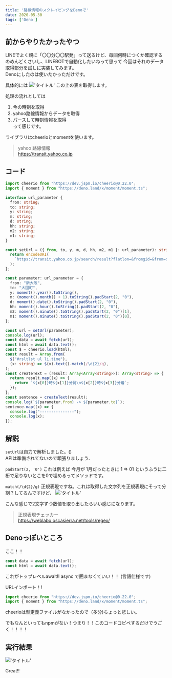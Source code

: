 ```yaml
---
title: '路線情報のスクレイピングをDenoで'
date: 2020-05-30
tags: ['Deno']
---
```


## 前からやりたかったやつ

LINEでよく親に「〇〇分〇〇駅発」って送るけど、毎回何時につくか確認するのめんどくさいし、LINEBOTで自動化したいねって思って
今回はそれのデータ取得部分を試しに実装してみます。\
Denoにしたのは使いたかっただけです。

具体的には !['タイトル'](https://i.gyazo.com/868acb0c4b429561bc36d2dcdb13f000.png)
この上の表を取得します。

処理の流れとしては

1. 今の時刻を取得
2. yahoo路線情報からデータを取得
3. パースして時刻情報を取得\
   って感じです。

ライブラリはcheerioとmomentを使います。

> yahoo 路線情報\
> https://transit.yahoo.co.jp

## コード

```typescript
import cheerio from "https://dev.jspm.io/cheerio@0.22.0";
import { moment } from "https://deno.land/x/moment/moment.ts";

interface url_parameter {
  from: string;
  to: string;
  y: string;
  m: string;
  d: string;
  hh: string;
  m2: string;
  m1: string;
}

const setUrl = ({ from, to, y, m, d, hh, m2, m1 }: url_parameter): string => {
  return encodeURI(
    `https://transit.yahoo.co.jp/search/result?flatlon=&fromgid=&from=${from}&tlatlon=&togid=&to=${to}&viacode=&via=&viacode=&via=&viacode=&via=&y=${y}&m=${m}&d=${d}&hh=${hh}&m2=${m2}&m1=${m1}&type=1&ticket=ic&expkind=1&userpass=1&ws=1&s=1&kw=${to}`,
  );
};

const parameter: url_parameter = {
  from: "新大阪",
  to: "大国町",
  y: moment().year().toString(),
  m: (moment().month() + 1).toString().padStart(2, "0"),
  d: moment().date().toString().padStart(2, "0"),
  hh: moment().hour().toString().padStart(2, "0"),
  m2: moment().minute().toString().padStart(2, "0")[1],
  m1: moment().minute().toString().padStart(2, "0")[0],
};

const url = setUrl(parameter);
console.log(url);
const data = await fetch(url);
const html = await data.text();
const $ = cheerio.load(html);
const result = Array.from(
  $("#rsltlst ul li.time"),
  (x: string) => $(x).text().match(/\d{2}/g),
);
const createText = (result: Array<Array<string>>): Array<string> => {
  return result.map((x) => {
    return `${x[0]}時${x[1]}分発\n${x[2]}時${x[3]}分着`;
  });
};
const sentence = createText(result);
console.log(`${parameter.from} -> ${parameter.to}`);
sentence.map((x) => {
  console.log("---------------");
  console.log(x);
});
```

## 解説

`setUrl`は自力で解析しました。()\
APIは準備されてないので頑張りましょう.

`padStart(2, '0')` これは例えば 今月が 1月だったときに 1 => 01 というふうに二桁で足りないとこを0で埋めるってメソッドです。

`match(/\d{2}/g)` 正規表現ですね。これは取得した文字列を正規表現にそって分割？してるんですけど、
!['タイトル'](https://i.gyazo.com/ca574fd2295a58e5aa54f009ffa85b21.png)

こんな感じで2文字ずつ数値を取り出したらいい感じになります。

> 正規表現チェッカー\
> https://weblabo.oscasierra.net/tools/regex/

## Denoっぽいところ

ここ！！

```typescript
const data = await fetch(url);
const html = await data.text();
```

これがトップレベルawait!! async で囲まなくていい！！ (言語仕様です)

URLインポート！!

```typescript
import cheerio from "https://dev.jspm.io/cheerio@0.22.0";
import { moment } from "https://deno.land/x/moment/moment.ts";
```

cheerioは型定義ファイルがなかったので（多分)ちょっと悲しい。

でもなんといってもnpmがない！つまり！！このコードコピペするだけでうごく！！！！

## 実行結果

!['タイトル'](https://i.gyazo.com/0a5c9721d38c855199634f6eff313704.png)

Great!!
